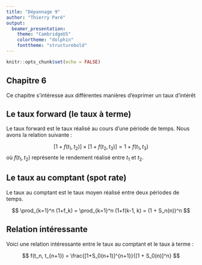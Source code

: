 ```yaml
---
title: "Dépannage 9"
author: "Thierry Paré"
output:
  beamer_presentation:
    theme: "CambridgeUS"
    colortheme: "dolphin"
    fonttheme: "structurebold"
---
```


```r
knitr::opts_chunk$set(echo = FALSE)
```

## Chapitre 6

Ce chapitre s'intéresse aux différentes manières d'exprimer un taux d'intérêt

## Le taux forward (le taux à terme)

Le taux forward est le taux réalisé au cours d'une période de temps. Nous avons la relation suivante : 

$$
[1 + f(t_1,t_2)]\times[1 + f(t_2,t_3)] = 1 + f(t_1,t_3)
$$
où $f(t_1, t_2)$ représente le rendement réalisé entre $t_1$ et $t_2$.

## Le taux au comptant (spot rate)

Le taux au comptant est le taux moyen réalisé entre deux périodes de temps. 

$$
\prod_{k=1}^n (1+f_k) = \prod_{k=1}^n (1+f(k-1, k) = (1 + S_n(n))^n
$$

## Relation intéressante

Voici une relation intéressante entre le taux au comptant et le taux à terme : 

$$
f(t_n, t_{n+1}) = \frac{[1+S_0(n+1)]^{n+1}}{[1 + S_0(n)]^n} 
$$